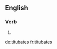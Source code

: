 
==English==

===Verb===
{{head|en}}

# {{en-third-person singular of|titubate}}

[[de:titubates]]
[[fr:titubates]]